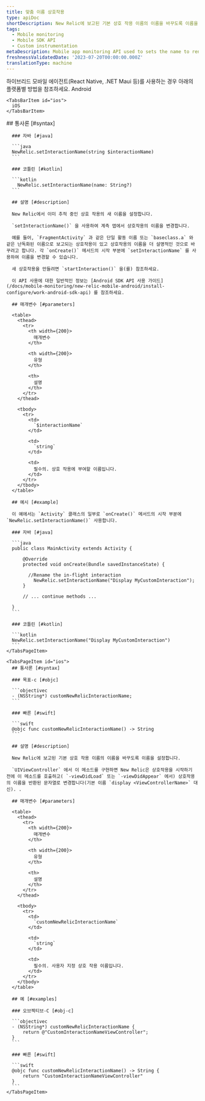 ```yaml
---
title: 맞춤 이름 상호작용
type: apiDoc
shortDescription: New Relic에 보고된 기본 상호 작용 이름의 이름을 바꾸도록 이름을 설정합니다.
tags:
  - Mobile monitoring
  - Mobile SDK API
  - Custom instrumentation
metaDescription: Mobile app monitoring API used to sets the name to rename default interaction names reported to New Relic.
freshnessValidatedDate: '2023-07-20T00:00:00.000Z'
translationType: machine
---
```


<Callout variant="important">
  하이브리드 모바일 에이전트(React Native, .NET Maui 등)를 사용하는 경우 아래의 플랫폼별 방법을 참조하세요.
</Callout>

<Tabs>
  <TabsBar>
    <TabsBarItem id="android">
      Android
    </TabsBarItem>

    <TabsBarItem id="ios">
      iOS
    </TabsBarItem>
  </TabsBar>

  <TabsPages>
    <TabsPageItem id="android">
      ## 통사론 [#syntax]

      ### 자바 [#java]

      ```java
      NewRelic.setInteractionName(string $interactionName)
      ```

      ### 코틀린 [#kotlin]

      ```kotlin
        NewRelic.setInteractionName(name: String?)
      ```

      ## 설명 [#description]

      New Relic에서 이미 추적 중인 상호 작용의 새 이름을 설정합니다.

      `setInteractionName()` 을 사용하여 계측 앱에서 상호작용의 이름을 변경합니다.

      예를 들어, `FragmentActivity` 과 같은 단일 활동 이름 또는 `baseclass.a` 와 같은 난독화된 이름으로 보고되는 상호작용이 있고 상호작용의 이름을 더 설명적인 것으로 바꾸려고 합니다. 각 `onCreate()` 메서드의 시작 부분에 `setInteractionName` 를 사용하여 이름을 변경할 수 있습니다.

      새 상호작용을 만들려면 `startInteraction()` 을(를) 참조하세요.

      이 API 사용에 대한 일반적인 정보는 [Android SDK API 사용 가이드](/docs/mobile-monitoring/new-relic-mobile-android/install-configure/work-android-sdk-api) 를 참조하세요.

      ## 매개변수 [#parameters]

      <table>
        <thead>
          <tr>
            <th width={200}>
              매개변수
            </th>

            <th width={200}>
              유형
            </th>

            <th>
              설명
            </th>
          </tr>
        </thead>

        <tbody>
          <tr>
            <td>
              `$interactionName`
            </td>

            <td>
              `string`
            </td>

            <td>
              필수의. 상호 작용에 부여할 이름입니다.
            </td>
          </tr>
        </tbody>
      </table>

      ## 예시 [#example]

      이 예에서는 `Activity` 클래스의 일부로 `onCreate()` 메서드의 시작 부분에 `NewRelic.setInteractionName()` 사용합니다.

      ### 자바 [#java]

      ```java
      public class MainActivity extends Activity {

          @Override
          protected void onCreate(Bundle savedInstanceState) {

          	//Rename the in-flight interaction
              NewRelic.setInteractionName("Display MyCustomInteraction");
          }

          // ... continue methods ...

      }
      ```

      ### 코틀린 [#kotlin]

      ```kotlin
      NewRelic.setInteractionName("Display MyCustomInteraction")
      ```
    </TabsPageItem>

    <TabsPageItem id="ios">
      ## 통사론 [#syntax]

      ### 목표-c [#objc]

      ```objectivec
      - (NSString*) customNewRelicInteractionName;
      ```

      ### 빠른 [#swift]

      ```swift
      @objc func customNewRelicInteractionName() -> String
      ```

      ## 설명 [#description]

      New Relic에 보고된 기본 상호 작용 이름의 이름을 바꾸도록 이름을 설정합니다.

      `UIViewController` 에서 이 메소드를 구현하면 New Relic은 상호작용을 시작하기 전에 이 메소드를 호출하고( `-viewDidLoad` 또는 `-viewDidAppear` 에서) 상호작용의 이름을 반환된 문자열로 변경합니다(기본 이름 `display <ViewControllerName>` 대신). .

      ## 매개변수 [#parameters]

      <table>
        <thead>
          <tr>
            <th width={200}>
              매개변수
            </th>

            <th width={200}>
              유형
            </th>

            <th>
              설명
            </th>
          </tr>
        </thead>

        <tbody>
          <tr>
            <td>
              `customNewRelicInteractionName`
            </td>

            <td>
              `string`
            </td>

            <td>
              필수의. 사용자 지정 상호 작용 이름입니다.
            </td>
          </tr>
        </tbody>
      </table>

      ## 예 [#examples]

      ### 오브젝티브-C [#obj-c]

      ```objectivec
      - (NSString*) customNewRelicInteractionName {
          return @"CustomInteractionNameViewController";
      }
      ```

      ### 빠른 [#swift]

      ```swift
      @objc func customNewRelicInteractionName() -> String {
          return "CustomInteractionNameViewController"
      }
      ```
    </TabsPageItem>
  </TabsPages>
</Tabs>
